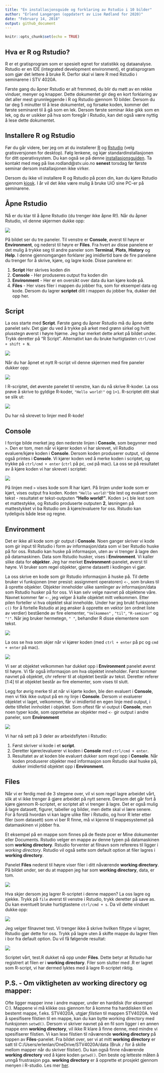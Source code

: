 ```yaml
---
title: "En installasjonsguide og forklaring av Rstudio i 10 bilder"
author: "Erlend Langørgen (oppdatert av Lise Rødland for 2020)"
date: "February 14, 2018"
output: github_document
---
```


```r
knitr::opts_chunk$set(echo = TRUE)
```

## Hva er R og Rstudio?

R er et gratisprogram som er spesielt egnet for statistikk og dataanalyse. Rstudio er en IDE (integrated development environment), et gratisprogram  som gjør det lettere å bruke R. Derfor skal vi lære R med Rstudio i seminarene i STV 4020A.

Første gang du åpner Rstudio er alt fremmed, du blir du møtt av en rekke vinduer, menyer og knapper. Dette dokumentet gir deg en kort forklaring av det aller mest grunnleggende i R og Rstudio gjennom 10 bilder. Dersom du tar deg 5 minutter til å lese dokumentet, og forsøke koden, kommer det første seminaret til å gå som en lek. Dersom første seminar ikke gikk som en lek, og du er usikker på hva som foregår i Rstudio, kan det også være nyttig å lese dette dokumentet.

## Installere R og Rstudio

Før du går videre, ber jeg om at du installerer [R](https://cloud.r-project.org/) og [Rstudio](https://www.rstudio.com/products/rstudio/download/) (velg gratisversjonen for desktop). Følg lenkene, og kjør standardinstallasjonen for ditt operativsystem. Du kan også se på denne [installasjonsguiden](https://github.com/louisabo/STV4020A/blob/master/Nedlastningsguide.pdf). Ta kontakt med meg på lise.rodland@stv.uio.no **senest** torsdag før første seminar dersom installasjonen ikke virker. 

Dersom du ikke vil installere R og Rstudio på pcen din, kan du kjøre Rstudio gjennom [kiosk](https://kiosk.uio.no/RDWeb/Pages/en-US/login.aspx?ReturnUrl=/RDWeb/Pages/en-US/Default.aspx/kontor). I år vil det ikke være mulig å bruke UiO sine PC-er på seminarene. 

##  Åpne Rstudio

Nå er du klar til å åpne Rstudio (du trenger ikke åpne R!). Når du åpner Rstudio, vil denne skjermen dukke opp: 

![](../bilder/Rstudio1.PNG)

På bildet ser du tre paneler. Til venstre er **Console**, øverst til høyre er **Environment**, og nederst til høyre er **Files**. Fra hvert av disse panelene er det mulig å trykke seg til andre paneler som **Terminal**, **Plots**, **History** og **Help**. I denne gjennomgangen forklarer jeg imidlertid bare de fire panelene du trenger for å skrive, kjøre, og lagre kode. Disse panelene er: 

1. **Script** Her skrives koden din 
2. **Console** - Her produseres output fra koden din
3. **Environment** - Her er en oversikt over data du kan kjøre kode på.
4. **Files** - Her vises filer i mappen du jobber fra, som for eksempel data og kode. Dersom du lagrer **scriptet** ditt i mappen du jobber fra, dukker det opp her.

## Script

La oss starte med **Script**. Første gang du åpner Rstudio må du åpne dette panelet selv. Det gjør du ved å trykke på arket med grønn sirkel og hvitt plusstegn øverst i høyre hjørne. Jeg har merket dette arket på bildet under. Trykk deretter på "R Script". Alternativt kan du bruke hurtigtasten `ctrl/cmd + shift + N`. 

![](../bilder/Rstudio2.PNG)

Når du har åpnet et nytt R-script vil denne skjermen med fire paneler dukker opp:

![](../bilder/Rstudio3.PNG)

I R-scriptet, det øverste panelet til venstre, kan du nå skrive R-koder. La oss prøve å skrive to gyldige R-koder, `"Hello world!"` og `1+1`. R-scriptet ditt skal se slik ut:

![](../bilder/Rstudio4.PNG)

Du har nå skrevet to linjer med R-kode!


## Console

I forrige bilde merket jeg den nederste linjen i **Console**, som begynner med `>`. Den er tom, men når vi kjører koden vi har skrevet, vil Rstudio evaluere/kjøre koden i **Console**. Dersom koden produserer output, vil denne også printes i **Console**. Vi kjører koden ved å merke koden i scriptet, og trykke på `ctrl/cmd + enter` (`ctrl` på pc, `cmd` på mac). La oss se på resultatet av å kjøre koden vi har skrevet i scriptet:

![](../bilder/Rstudio5.PNG)

På linjen med `>` vises kode som R har kjørt. På linjen under kode som er kjørt, vises output fra koden. Koden `"Hello world!"`ble lest og evaluert som tekst - resultatet er tekst-outputen **"Hello world!"**. Koden `1+1` ble lest som et mattestykke, og Rstudio produserte outputen **2**, løsningen på mattestykket vi ba Rstudio om å kjøre/evaluere for oss. Rstudio kan tydeligvis både lese og regne. 

## Environment

Det er ikke all kode som gir output i **Console**. Noen ganger skriver vi kode som gir input til Rstudio i form av informasjon/data som vi ber Rstudio huske på for oss. Rstudio kan huske på informasjon, uten av vi trenger å lagre den på datamaskinen. Data som Rstudio husker, vises i **Environment**. Vi kaller slike data for **objekter**. Jeg har merket **Environment**-panelet, øverst til høyre. Vi bruker som regel objekter, gjerne datasett i kodingen vi gjør.  

La oss skrive en kode som gir Rstudio informasjon å huske på. Til dette bruker vi funksjonen (mer presist: assignment operatoren) `<-`, som brukes til å oprette objekter. Objekter inneholder ulike samlinger av informasjon/data som Rstudio husker på for oss. Vi kan selv velge navnet på objektene våre. Navnet kommer før `<-`, jeg velger å kalle objektet mitt velkommen. Etter pilen forteller vi hva objektet skal inneholde. Under har jeg brukt funksjonen `c()` for å fortelle Rstudio at jeg ønsker å opprette en vektor (en ordnet liste av verdier) bestående av fire elementer, `"Velkommen"` , `"til"`, `"R-seminar"` og `"!"`. Når jeg bruker hermetegn, `" "`, behandler R disse elementene som tekst.

![](../bilder/Rstudio6.PNG)

La oss se hva som skjer når vi kjører koden (med `ctrl + enter` på pc og `cmd + enter` på mac).
 
![](../bilder/Rstudio7.PNG)

Vi ser at objektet velkommen har dukket opp i **Environment** panelet øverst til høyre. Vi får også informasjon om hva objektet inneholder. Først kommer navnet på objektet, chr referer til at objektet består av tekst. Deretter referer [1:4] til at objektet består av fire elementer, som vises til slutt. 

Legg for øvrig merke til at når vi kjørte koden, ble den evaluert i **Console**, men vi fikk ikke output på en ny linje i **Console**. Dersom vi evaluerer objektet vi laget, velkommen, får vi imidlertid en egen linje med output, i dette tilfellet innholdet i objektet. Som oftest får vi output i **Console**, men noen typer kode, som opprettelse av objekter med `<-` gir output i andre paneler, som **Environment**

![](../bilder/Rstudio8.PNG)


Vi har nå sett på 3 deler av arbeidsflyten i Rstudio:

1. Først skriver vi kode i et **script**.
2. Deretter kjører/evaluerer vi koden i **Console** med `ctrl/cmd + enter`.
3. Resultatet av at koden ble evaluert dukker som regel opp i **Console**. Når koden produserer objekter med informasjon som Rstudio skal huske på, dukker imidlertid objektet opp i **Environment**. 


## Files

Når vi er ferdig med de 3 stegene over, vil vi som regel lagre arbeidet vårt, slik at vi ikke trenger å gjøre arbeidet på nytt senere. Dersom det går fort å kjøre gjennom R-scriptet, er scriptet alt vi trenger å lagre. Det er også mulig å lagre datasett, figurer, tabeller og bilder, men dette skal vi lære senere. For å forstå hvordan vi kan lagre ulike filer i Rstudio, og hvor R leter etter filer (som datasett) som vi ber R finne, må vi kjenne til mappesystemet på datamaskinen vi jobber fra. 

Et eksempel på en mappe som finnes på de fleste pcer er Mine dokumenter eller Documents.  Rstudio velger en mappe av denne typen på datamaskinen som **working directory**. Rstudio forventer at filnavn som refereres til ligger i *working directory*. Rstudio vil også sette som default option at filer lagres i **working directory**.

Panelet **Files** nederst til høyre viser filer i ditt nåværende **working directory**. På bildet under, ser du at mappen jeg har som **working directory**, data, er tom. 

![](../bilder/Rstudio8.PNG)

Hva skjer dersom jeg lagrer R-scriptet i denne mappen? La oss lagre og sjekke. Trykk på `file` øverst til venstre i Rstudio, trykk deretter på save as. Du kan eventuelt bruke hurtigtastene `ctrl/cmd + s`. Da vil dette vinduet dukke opp: 

![](../bilder/Rstudio9.PNG)

Jeg velger filnavnet test. Vi trenger ikke å skrive hvilken filtype vi lagrer, Rstudio gjør dette for oss. Trykk på lagre uten å skifte mappe du lagrer filen i bor fra default option. Du vil få følgende resultat:

![](../bilder/Rstudio10.PNG)

Scriptet vårt, test.R dukket nå opp under **Files**. Dette betyr at Rstudio har registrert at filen er i **working directory**. Filer som slutter med .R er lagret som R-script, vi har dermed lyktes med å lagre R-scriptet riktig.

## P.S. - Om viktigheten av working directory og mapper:

Ofte ligger mapper inne i andre mapper, under en harddisk (for eksempel C:). Mappene vi må klikke oss gjennom for å komme fra harddisken til en bestemt mappe, f.eks. STV4020A, utgjør *filstien* til mappen STV4020A. Ved å spesifisere filstien til en mappe, kan du kan bytte working directory med funksjonen `setwd()`. Dersom vi skriver navnet på en fil som ligger i en annen mappe enn **working directory**, vil ikke R klare å finne denne, med mindre vi spesifiserer filstien. Vi kan lese filstien til nåværende **working directory** på toppen av **Files**-panelet. Fra bildet over, ser vi at mitt **working directory** er satt til C:/Users/erlenlan/OneDrive/STV4020A/data (Bruk `/` for å skille mellom mapper når du skriver filstier). Du kan også finne nåværende **working directory** ved å kjøre koden `getwd()`. Den beste og letteste måten å unngå frustrasjon pga. **working directory** er å opprette et prosjekt gjennom menyen i R-studio. Les mer [her](https://r4ds.had.co.nz/workflow-projects.html). 






















